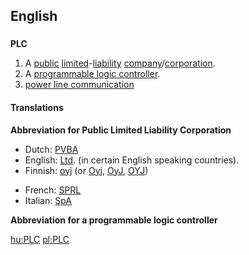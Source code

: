 ==English==

==={{initialism}}===
'''PLC'''

# A [[public]] [[limited]]-[[liability]] [[company]]/[[corporation]].
# A [[programmable logic controller]].
# [[power line communication]]

====Translations====
'''Abbreviation for Public Limited Liability Corporation'''
{{top}}
*Dutch: [[PVBA]]
*English: [[Ltd]]. (in certain English speaking countries).
*Finnish: [[oyj]] (or [[Oyj]], [[OyJ]], [[OYJ]])
{{mid}}
*French: [[SPRL]]
*Italian: [[SpA]]
{{bottom}}

'''Abbreviation for a programmable logic controller'''
{{top}}
{{mid}}
{{bottom}}

[[hu:PLC]]
[[pl:PLC]]